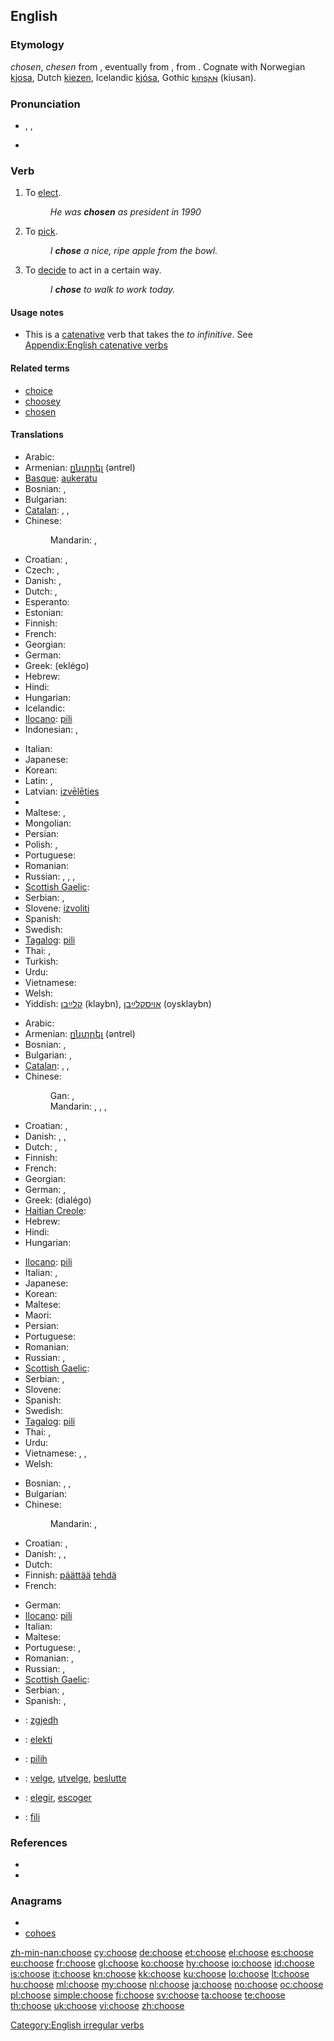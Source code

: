 ==English==
{{wikipedia|Choice}}

===Etymology===
{{etyl|enm}} ''chosen'', ''chesen'' from {{etyl|ang}} {{term|ceosan|ċēosan|lang=ang}}, eventually from {{proto|Germanic|keusanan|lang=en}}, from {{proto|Indo-European|geus-}}. Cognate with Norwegian [[kjosa]], Dutch [[kiezen]], Icelandic [[kjósa]], Gothic [[𐌺𐌹𐌿𐍃𐌰𐌽]] (kiusan).

===Pronunciation===
* {{enPR|cho͞oz}}, {{IPA|/tʃuːz/}}, {{SAMPA|/tSu:z/}}
*: {{audio|en-us-choose.ogg|Audio (US)}}
*: {{rhymes|uːz}}
* {{homophones|chews}}

===Verb===
{{en-verb|chooses|choosing|chose|chosen}}

# To [[elect]].
#: ''He was '''chosen''' as president in 1990''
# To [[pick]].
#: ''I '''chose''' a nice, ripe apple from the bowl.''
# To [[decide]] to act in a certain way.
#: ''I '''chose''' to walk to work today.''

====Usage notes====
* This is a [[catenative]] verb that takes the ''to infinitive''. See [[Appendix:English catenative verbs]]

====Related terms====
* [[choice]]
* [[choosey]]
* [[chosen]]

====Translations====
{{trans-top|to elect}}
* Arabic: {{t-|ar|اختار|tr=ikhtaara}}
* Armenian: [[ընտրել]] (əntrel)
* [[Basque]]: [[aukeratu]]
* Bosnian: {{t-|bs|izabrati}}, {{t-|bs|odabrati}}
* Bulgarian: {{t+|bg|избирам}}
* [[Catalan]]: {{t|ca|escollir}}, {{t|ca|triar}}, {{t|ca|elegir}}
* Chinese:
*: Mandarin: {{t-|cmn|選舉|sc=Hani}},  {{t-|cmn|选举|tr=xuǎnjǔ|sc=Hani}}
* Croatian: {{t-|hr|izabrati}}, {{t-|hr|odabrati}}
* Czech: {{t-|cs|volit}}, {{t-|cs|zvolit}}
* Danish: {{t|da|vælge}}, {{t|da|kåre}}
* Dutch: {{t+|nl|kiezen}}, {{t+|nl|verkiezen}}
* Esperanto: {{t-|eo|elekti|xs=Esperanto}}
* Estonian: {{t|et|valima}}
* Finnish: {{t+|fi|valita}}
* French: {{t+|fr|élire}}
* Georgian: {{t-|ka|ამორჩევა|tr=amorčeva|sc=Geor|xs=Georgian}}
* German: {{t+|de|wählen}}
* Greek: {{t+|el|εκλέγω}} (eklégo)
* Hebrew: {{t-|he|בחר|tr=bakhár}}
* Hindi: {{t|hi|चुनना|tr=cunnā|xs=Hindi}}
* Hungarian: {{t-|hu|megválaszt}}
* Icelandic: {{t+|is|velja}}
* [[Ilocano]]: [[pili]]
* Indonesian: {{t+|id|memilih|xs=Indonesian}}, {{t+|id|pilih|xs=Indonesian}}
{{trans-mid}}
* Italian: {{t+|it|eleggere}}
* Japanese: {{t-|ja|選ぶ|tr=えらぶ, erabu}}
* Korean:  {{t+|ko|고르다|tr=goreuda|sc=Hang}}
* Latin: {{t-|la|eligo|alt=ēligo}}, {{t-|la|diligo|alt=dīligo}}
* Latvian: [[izvēlēties]]
* {{trreq|Lithuanian}}
* Maltese: {{t+|mt|ħatar|xs=Maltese}}, {{t+|mt|talla'|xs=Maltese}}
* Mongolian: {{t|mn|сонгох|tr=songoh|sc=Cyrl|xs=Mongolian}}
* Persian: {{t|fa|برگزیدن|xs=Persian}}
* Polish: {{t+|pl|wybierać}}, {{t+|pl|wybrać}}
* Portuguese: {{t+|pt|escolher}}
* Romanian: {{t+|ro|alege}}
* Russian: {{t+|ru|выбирать|tr=vybirát’}} {{impf}},  {{t+|ru|выбрать|tr=výbrat’}} {{pf.}},  {{t+|ru|избирать|tr=izbirát’}} {{impf}},  {{t+|ru|избрать|tr=izbrát’}} {{pf.}}
* [[Scottish Gaelic]]: {{t-|gd|tagh|xs=Scottish Gaelic}}
* Serbian: {{t-|sr|izabrati}}, {{t-|sr|odabrati}}
* Slovene: [[izvoliti]]
* Spanish: {{t+|es|elegir}}
* Swedish: {{t+|sv|välja}}
* [[Tagalog]]: [[pili]]
* Thai: {{t|th|เลือก|tr=lêuak}},  {{t|th|คัดเลือก|tr=kát lêuak}}
* Turkish: {{t+|tr|seçmek}}
* Urdu: {{t|ur|چننا|tr=cunnā|xs=Urdu}}
* Vietnamese: {{t|vi|chọn|xs=Vietnamese}}
* Welsh: {{t|cy|ethol}}
* Yiddish: [[קלײַבן]] (klaybn), [[אויסקלײַבן]] (oysklaybn)
{{trans-bottom}}

{{trans-top|to pick}}
* Arabic: {{t-|ar|اختار|tr=ikhtaara}}
* Armenian: [[ընտրել]] (əntrel)
* Bosnian: {{t-|bs|izabrati}}, {{t-|bs|odabrati}}
* Bulgarian: {{t|bg|подбирам}},  {{t|bg|предпочитам}}
* [[Catalan]]: {{t|ca|triar}}, {{t|ca|escollir}}, {{t|ca|elegir}}
* Chinese:
*: Gan: {{tø|gan|簡|sc=Hani}}, {{tø|gan|简|tr=gan3|sc=Hani}}
*: Mandarin: {{t-|cmn|選擇|sc=Hani}},  {{t-|cmn|选择|tr=xuǎnzé|sc=Hani}},  {{t|cmn|挑選|sc=Hani}},  {{t|cmn|挑选|tr=tiāoxuǎn|sc=Hani}}
* Croatian: {{t-|hr|izabrati}}, {{t-|hr|odabrati}}
* Danish: {{t|da|udvælge}}, {{t|da|vælge}}, {{t|da|foretrække}}
* Dutch: {{t+|nl|kiezen}}, {{t+|nl|uitkiezen}}
* Finnish: {{t+|fi|valita}}
* French: {{t+|fr|choisir}}
* Georgian: {{t-|ka|ამორჩევა|tr=amorčeva|sc=Geor|xs=Georgian}}
* German: {{t+|de|auswählen}}, {{t+|de|wählen}}
* Greek: {{t+|el|διαλέγω}} (dialégo)
* [[Haitian Creole]]: {{tø|ht|chwazi}}
* Hebrew: {{t-|he|בחר|tr=bakhár}}
* Hindi: {{t|hi|चुनना|tr=cunnā|xs=Hindi}}
* Hungarian: {{t+|hu|kiválaszt}}
{{trans-mid}}
* [[Ilocano]]: [[pili]]
* Italian: {{t+|it|scegliere}}, {{t+|it|selezionare}}
* Japanese: {{t-|ja|選ぶ|tr=えらぶ, erabu}}
* Korean:  {{t+|ko|고르다|tr=goreuda|sc=Hang}}
* Maltese: {{t-|mt|għażel|xs=Maltese}}
* Maori: {{t-|mi|whiri|xs=Maori}}
* Persian: {{t+|fa|گزیدن|tr=gazidan|xs=Persian}}
* Portuguese: {{t+|pt|escolher}}
* Romanian: {{t+|ro|alege}}
* Russian: {{t+|ru|выбирать|tr=vybirát’}} {{impf}},  {{t+|ru|выбрать|tr=výbrat’}} {{pf.}}
* [[Scottish Gaelic]]: {{t-|gd|tagh|xs=Scottish Gaelic}}
* Serbian: {{t-|sr|izabrati}}, {{t-|sr|odabrati}}
* Slovene: {{t+|sl|izbrati}}
* Spanish: {{t+|es|escoger}}
* Swedish: {{t+|sv|välja}}
* [[Tagalog]]: [[pili]]
* Thai: {{t|th|เลือก|tr=lêuak}},  {{t|th|คัดเลือก|tr=kát lêuak}}
* Urdu: {{t|ur|چننا|tr=cunnā|xs=Urdu}}
* Vietnamese: {{t|vi|chọn|xs=Vietnamese}},  {{t|vi|lựa chọn|xs=Vietnamese}},  {{t|vi|kén chọn|xs=Vietnamese}}
* Welsh: {{t|cy|dewis}}
{{trans-bottom}}

{{trans-top|to decide to act in a certain way}}
* Bosnian: {{t-|bs|odlučiti}}, {{t-|bs|odabrati}},
* Bulgarian: {{t+|bg|решавам}}
* Chinese:
*: Mandarin: {{t-|cmn|決定|sc=Hani}},  {{t-|cmn|决定|tr=juédìng|sc=Hani}}
* Croatian: {{t-|hr|odlučiti}}, {{t-|hr|odabrati}}
* Danish: {{t|da|foretrække}}, {{t|da|have lyst}}, {{t|da|finde for godt}}
* Dutch: {{t+|nl|kiezen}}
* Finnish: [[päättää]] [[tehdä]]
* French: {{t+|fr|décider}}
{{trans-mid}}
* German: {{t+|de|entscheiden}}
* [[Ilocano]]: [[pili]]
* Italian: {{t|it|decidere}}
* Maltese: {{t+|mt|iddeċieda|xs=Maltese}}
* Portuguese: {{t+|pt|escolher}},  {{t+|pt|escolher|m}}
* Romanian: {{t-|ro|vrea}}, {{t+|ro|prefera}}
* Russian: {{t|ru|решать|tr=rešát'}} {{impf}},  {{t+|ru|решить|tr=rešít'}} {{pf.}}
* [[Scottish Gaelic]]: {{t-|gd|tagh|xs=Scottish Gaelic}}
* Serbian: {{t-|sr|odlučiti}}, {{t-|sr|odabrati}}
* Spanish: {{t+|es|escoger}},  {{t+|es|elegir}}
{{trans-bottom}}

{{checktrans-top}}
* {{ttbc|Albanian}}: [[zgjedh]]
* {{ttbc|Esperanto}}: [[elekti]]
* {{ttbc|Indonesian}}: [[pilih]]
{{trans-mid}}
* {{ttbc|Norwegian}}: [[velge]], [[utvelge]], [[beslutte]]
* {{ttbc|Spanish}}: [[elegir]], [[escoger]]
* {{ttbc|Tongan}}: [[fili]]
{{trans-bottom}}

===References===
* {{R:Century 1911}}
* {{R:Webster 1913}}

===Anagrams===
* {{alphagram|cehoos}}
* [[cohoes#English|cohoes]]


[[Category:English irregular verbs]]

[[zh-min-nan:choose]]
[[cy:choose]]
[[de:choose]]
[[et:choose]]
[[el:choose]]
[[es:choose]]
[[eu:choose]]
[[fr:choose]]
[[gl:choose]]
[[ko:choose]]
[[hy:choose]]
[[io:choose]]
[[id:choose]]
[[is:choose]]
[[it:choose]]
[[kn:choose]]
[[kk:choose]]
[[ku:choose]]
[[lo:choose]]
[[lt:choose]]
[[hu:choose]]
[[ml:choose]]
[[my:choose]]
[[nl:choose]]
[[ja:choose]]
[[no:choose]]
[[oc:choose]]
[[pl:choose]]
[[simple:choose]]
[[fi:choose]]
[[sv:choose]]
[[ta:choose]]
[[te:choose]]
[[th:choose]]
[[uk:choose]]
[[vi:choose]]
[[zh:choose]]